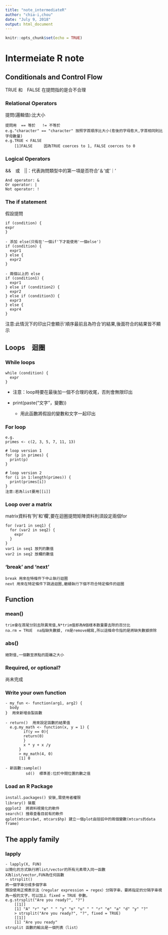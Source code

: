 ```yaml
---
title: "note_intermediateR"
author: "chia-i,chou"
date: "July 9, 2018"
output: html_document
---
```


```r
knitr::opts_chunk$set(echo = TRUE)
```
# Intermeiate R note


## Conditionals and Control Flow
TRUE 和　FALSE 在提問指的是合不合理

### Relational Operators
提問(邏輯值):比大小
```
提問用  == 等於   != 不等於
e.g."character" == "character" 按照字首順序比大小(愈後的字母愈大,字首相同則比字母數量) 
e.g.TRUE < FALSE
    [1]FALSE     因為TRUE coerces to 1, FALSE coerces to 0
```

### Logical Operators
&&　或　||：代表詢問類型中的第一項是否符合'＆'或'｜'
```
And operator: &
Or operator: |
Not operator: !
```

### The if statement
假設提問
```
if (condition) {
expr
}

- 添加 else(只有在'一個if'下才能使用'一個else')
if (condition) {
  expr1
} else {
  expr2
}

- 兩個以上的 else
if (condition1) {
  expr1
} else if (condition2) {
  expr2
} else if (condition3) {
  expr3
} else {
  expr4
}
```
注意:此情況下的印出只會顯示'順序最前且為符合'的結果,後面符合的結果皆不顯示


## Loops　迴圈


### While loops
```
while (condition) {
  expr
}
```
- 注意：loop時要在最後加一個不合理的收尾，否則會無限印出

- print(paste("文字"，變數))
  - 用此函數將假設的變數和文字一起印出


### For loop
```
e.g.
primes <- c(2, 3, 5, 7, 11, 13)

# loop version 1
for (p in primes) {
  print(p)
}

# loop version 2
for (i in 1:length(primes)) {
  print(primes[i])
}
注意:若為list要用[[i]]
```

### Loop over a matrix
matrix資料有'列'和'欄',要在迴圈提問矩陣資料則須設定兩個for
```
for (var1 in seq1) {
  for (var2 in seq2) {
    expr
  }
}
var1 in seq1 放列的數值
var2 in seq2 放欄的數值
```
### 'break' and 'next'
```
break 用來在特條件下中止執行迴圈
next 用來在特定條件下跳過迴圈,繼續執行下個不符合特定條件的迴圈
```

## Function

### mean()
```
trim會在首尾分别去除異常值,N*trim值即為N個樣本数量要去除的百分比
na.rm = TRUE  na指缺失數據, rm是remove縮寫,所以這條命令指的是將缺失數據排除
```

### abs()
```
絕對值,一個數至原點的距離之大小
```

### Required, or optional?
尚未完成

### Write your own function
```
- my_fun <- function(arg1, arg2) {
  body
}  用來新增自製函數

- return()  用來設定函數的結果值
  e.g.my_math <- function(x, y = 1) {
        if(y == 0){
        return(0)
        }
        x * y + x /y
      }
      > my_math(4, 0)
      [1] 0
      
- 新函數:sample()
         sd()  標準差:位於中間位置的數之值 
```

### Load an R Package
```
install.packages() 安裝,需使用者權限
library() 裝載
ggplot2  將資料視覺化的軟件
search() 搜尋查看目前有的軟件
qplot(mtcars$wt, mtcars$hp) 建立一個plot由括弧中的兩個變數(mtcars的data frame)
```

## The apply family


### lapply
```
- lapply(X, FUN)
以簡化的方式執行將list/vector的所有元素帶入同一函數
X為list/vector,FUN為任何函數
- strsplit()
將一個字串分成多個字串
預設使用正規表示法（regular expression = regex）分隔字串，要將指定的分隔字串視為一般的文字，可以加上 fixed = TRUE 參數。
e.g.strsplit("Are you ready?", "?")
    [[1]]
    [1] "A" "r" "e" " " "y" "o" "u" " " "r" "e" "a" "d" "y" "?"
    > strsplit("Are you ready?", "?", fixed = TRUE)
    [[1]]
    [1] "Are you ready"
strsplit 函數的輸出是一個列表（list）
```

### 
```

```
